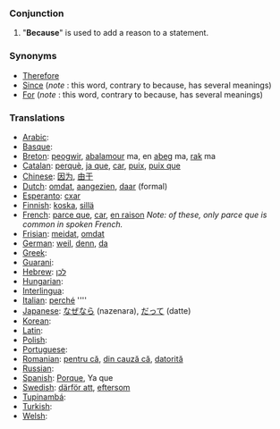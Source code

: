 ===Conjunction===
#"'''Because'''" is used to add a reason to a statement.

===Synonyms===
* [[Therefore]]
* [[Since]] (''note'' : this word, contrary to because, has several meanings) 
* [[For]] (''note'' : this word, contrary to because, has several meanings) 

===Translations===
*[[Arabic]]: [[]]
*[[Basque]]: [[]]
*[[Breton]]: [[peogwir]], [[abalamour]] ma, en [[abeg]] ma, [[rak]] ma
*[[Catalan]]: [[perquè]], [[ja que]], [[car]], [[puix]], [[puix que]]
*[[Chinese]]: [[因为]], [[由于]]
*[[Dutch]]: [[omdat]], [[aangezien]], [[daar]] (formal)
*[[Esperanto]]: [[cxar]]
*[[Finnish]]: [[koska]], [[sillä]]
*[[French]]: [[parce que]], [[car]], [[en raison]] ''Note: of these, only parce que is common in spoken French.''
*[[Frisian]]: [[meidat]], [[omdat]]
*[[German]]: [[weil]], [[denn]], [[da]]
*[[Greek]]: [[]]
*[[Guarani]]: [[]]
*[[Hebrew]]: [[לכן]]
*[[Hungarian]]: [[]]
*[[Interlingua]]: [[]]
*[[Italian]]: [[perché]] ''''
*[[Japanese]]: [[なぜなら]] (nazenara), [[だって]] (datte)
*[[Korean]]: [[]]
*[[Latin]]: [[]]
*[[Polish]]: [[]]
*[[Portuguese]]: [[]]
*[[Romanian]]: [[pentru că]], [[din cauză că]], [[datorită]]
*[[Russian]]: [[]]
*[[Spanish]]: [[Porque]], Ya que
*[[Swedish]]: [[därför att]], [[eftersom]]
*[[Tupinambá]]: [[]]
*[[Turkish]]: [[]]
*[[Welsh]]: [[]]